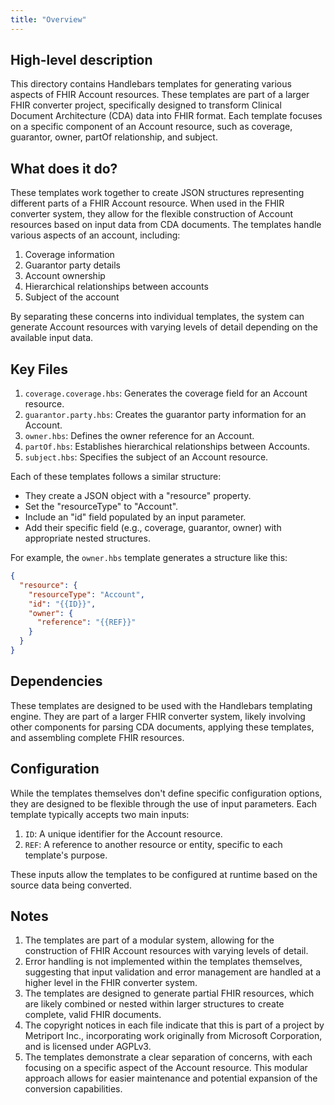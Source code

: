 ```yaml
---
title: "Overview"
---
```


## High-level description
This directory contains Handlebars templates for generating various aspects of FHIR Account resources. These templates are part of a larger FHIR converter project, specifically designed to transform Clinical Document Architecture (CDA) data into FHIR format. Each template focuses on a specific component of an Account resource, such as coverage, guarantor, owner, partOf relationship, and subject.

## What does it do?
These templates work together to create JSON structures representing different parts of a FHIR Account resource. When used in the FHIR converter system, they allow for the flexible construction of Account resources based on input data from CDA documents. The templates handle various aspects of an account, including:

1. Coverage information
2. Guarantor party details
3. Account ownership
4. Hierarchical relationships between accounts
5. Subject of the account

By separating these concerns into individual templates, the system can generate Account resources with varying levels of detail depending on the available input data.

## Key Files
1. `coverage.coverage.hbs`: Generates the coverage field for an Account resource.
2. `guarantor.party.hbs`: Creates the guarantor party information for an Account.
3. `owner.hbs`: Defines the owner reference for an Account.
4. `partOf.hbs`: Establishes hierarchical relationships between Accounts.
5. `subject.hbs`: Specifies the subject of an Account resource.

Each of these templates follows a similar structure:

- They create a JSON object with a "resource" property.
- Set the "resourceType" to "Account".
- Include an "id" field populated by an input parameter.
- Add their specific field (e.g., coverage, guarantor, owner) with appropriate nested structures.

For example, the `owner.hbs` template generates a structure like this:

```json
{
  "resource": {
    "resourceType": "Account",
    "id": "{{ID}}",
    "owner": {
      "reference": "{{REF}}"
    }
  }
}
```

## Dependencies
These templates are designed to be used with the Handlebars templating engine. They are part of a larger FHIR converter system, likely involving other components for parsing CDA documents, applying these templates, and assembling complete FHIR resources.

## Configuration
While the templates themselves don't define specific configuration options, they are designed to be flexible through the use of input parameters. Each template typically accepts two main inputs:

1. `ID`: A unique identifier for the Account resource.
2. `REF`: A reference to another resource or entity, specific to each template's purpose.

These inputs allow the templates to be configured at runtime based on the source data being converted.

## Notes
1. The templates are part of a modular system, allowing for the construction of FHIR Account resources with varying levels of detail.
2. Error handling is not implemented within the templates themselves, suggesting that input validation and error management are handled at a higher level in the FHIR converter system.
3. The templates are designed to generate partial FHIR resources, which are likely combined or nested within larger structures to create complete, valid FHIR documents.
4. The copyright notices in each file indicate that this is part of a project by Metriport Inc., incorporating work originally from Microsoft Corporation, and is licensed under AGPLv3.
5. The templates demonstrate a clear separation of concerns, with each focusing on a specific aspect of the Account resource. This modular approach allows for easier maintenance and potential expansion of the conversion capabilities.